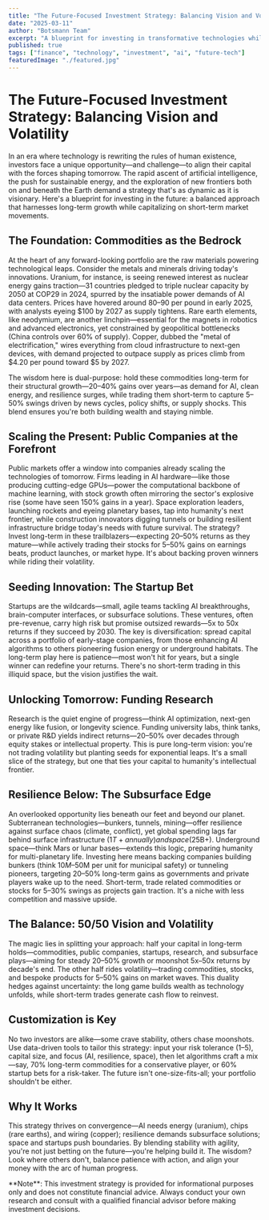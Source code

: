 ```yaml
---
title: "The Future-Focused Investment Strategy: Balancing Vision and Volatility"
date: "2025-03-11"
author: "Botsmann Team"
excerpt: "A blueprint for investing in transformative technologies while balancing long-term vision with short-term market opportunities."
published: true
tags: ["finance", "technology", "investment", "ai", "future-tech"]
featuredImage: "./featured.jpg"
---
```


# The Future-Focused Investment Strategy: Balancing Vision and Volatility

In an era where technology is rewriting the rules of human existence, investors face a unique opportunity—and challenge—to align their capital with the forces shaping tomorrow. The rapid ascent of artificial intelligence, the push for sustainable energy, and the exploration of new frontiers both on and beneath the Earth demand a strategy that's as dynamic as it is visionary. Here's a blueprint for investing in the future: a balanced approach that harnesses long-term growth while capitalizing on short-term market movements.

## The Foundation: Commodities as the Bedrock

At the heart of any forward-looking portfolio are the raw materials powering technological leaps. Consider the metals and minerals driving today's innovations. Uranium, for instance, is seeing renewed interest as nuclear energy gains traction—31 countries pledged to triple nuclear capacity by 2050 at COP29 in 2024, spurred by the insatiable power demands of AI data centers. Prices have hovered around $80–$90 per pound in early 2025, with analysts eyeing $100 by 2027 as supply tightens. Rare earth elements, like neodymium, are another linchpin—essential for the magnets in robotics and advanced electronics, yet constrained by geopolitical bottlenecks (China controls over 60% of supply). Copper, dubbed the "metal of electrification," wires everything from cloud infrastructure to next-gen devices, with demand projected to outpace supply as prices climb from $4.20 per pound toward $5 by 2027.

The wisdom here is dual-purpose: hold these commodities long-term for their structural growth—20–40% gains over years—as demand for AI, clean energy, and resilience surges, while trading them short-term to capture 5–50% swings driven by news cycles, policy shifts, or supply shocks. This blend ensures you're both building wealth and staying nimble.

## Scaling the Present: Public Companies at the Forefront

Public markets offer a window into companies already scaling the technologies of tomorrow. Firms leading in AI hardware—like those producing cutting-edge GPUs—power the computational backbone of machine learning, with stock growth often mirroring the sector's explosive rise (some have seen 150% gains in a year). Space exploration leaders, launching rockets and eyeing planetary bases, tap into humanity's next frontier, while construction innovators digging tunnels or building resilient infrastructure bridge today's needs with future survival. The strategy? Invest long-term in these trailblazers—expecting 20–50% returns as they mature—while actively trading their stocks for 5–50% gains on earnings beats, product launches, or market hype. It's about backing proven winners while riding their volatility.

## Seeding Innovation: The Startup Bet

Startups are the wildcards—small, agile teams tackling AI breakthroughs, brain-computer interfaces, or subsurface solutions. These ventures, often pre-revenue, carry high risk but promise outsized rewards—5x to 50x returns if they succeed by 2030. The key is diversification: spread capital across a portfolio of early-stage companies, from those enhancing AI algorithms to others pioneering fusion energy or underground habitats. The long-term play here is patience—most won't hit for years, but a single winner can redefine your returns. There's no short-term trading in this illiquid space, but the vision justifies the wait.

## Unlocking Tomorrow: Funding Research

Research is the quiet engine of progress—think AI optimization, next-gen energy like fusion, or longevity science. Funding university labs, think tanks, or private R&D yields indirect returns—20–50% over decades through equity stakes or intellectual property. This is pure long-term vision: you're not trading volatility but planting seeds for exponential leaps. It's a small slice of the strategy, but one that ties your capital to humanity's intellectual frontier.

## Resilience Below: The Subsurface Edge

An overlooked opportunity lies beneath our feet and beyond our planet. Subterranean technologies—bunkers, tunnels, mining—offer resilience against surface chaos (climate, conflict), yet global spending lags far behind surface infrastructure ($1T+ annually) and space ($25B+). Underground space—think Mars or lunar bases—extends this logic, preparing humanity for multi-planetary life. Investing here means backing companies building bunkers (think $10M–$50M per unit for municipal safety) or tunneling pioneers, targeting 20–50% long-term gains as governments and private players wake up to the need. Short-term, trade related commodities or stocks for 5–30% swings as projects gain traction. It's a niche with less competition and massive upside.

## The Balance: 50/50 Vision and Volatility

The magic lies in splitting your approach: half your capital in long-term holds—commodities, public companies, startups, research, and subsurface plays—aiming for steady 20–50% growth or moonshot 5x–50x returns by decade's end. The other half rides volatility—trading commodities, stocks, and bespoke products for 5–50% gains on market waves. This duality hedges against uncertainty: the long game builds wealth as technology unfolds, while short-term trades generate cash flow to reinvest.

## Customization is Key

No two investors are alike—some crave stability, others chase moonshots. Use data-driven tools to tailor this strategy: input your risk tolerance (1–5), capital size, and focus (AI, resilience, space), then let algorithms craft a mix—say, 70% long-term commodities for a conservative player, or 60% startup bets for a risk-taker. The future isn't one-size-fits-all; your portfolio shouldn't be either.

## Why It Works

This strategy thrives on convergence—AI needs energy (uranium), chips (rare earths), and wiring (copper); resilience demands subsurface solutions; space and startups push boundaries. By blending stability with agility, you're not just betting on the future—you're helping build it. The wisdom? Look where others don't, balance patience with action, and align your money with the arc of human progress.

<Callout type="info">
  **Note**: This investment strategy is provided for informational purposes only and does not constitute financial advice. Always conduct your own research and consult with a qualified financial advisor before making investment decisions.
</Callout> 